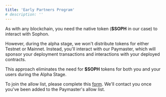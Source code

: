 ```yaml
---
title: 'Early Partners Program'
# description: ''
---
```


As with any blockchain, you need the native token (**$SOPH** in our case) to interact with Sophon.

However, during the alpha stage, we won't distribute tokens for either Testnet or Mainnet. Instead, you'll interact with our Paymaster, which will sponsor your deployment transactions and interactions with your deployed contracts.

This approach eliminates the need for **$SOPH** tokens for both you and your users during the Alpha Stage.

<Tip>To join the allow list, please complete this [form](https://forms.gle/j3BTuHJUL2apBT8d9). We'll contact you once you've been added to the Paymaster's allow list.</Tip>
